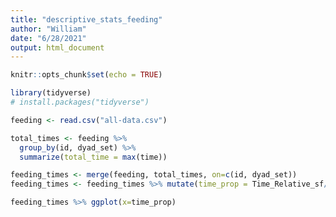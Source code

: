 ```yaml
---
title: "descriptive_stats_feeding"
author: "William"
date: "6/28/2021"
output: html_document
---
```


```r
knitr::opts_chunk$set(echo = TRUE)
```

```r
library(tidyverse)
# install.packages("tidyverse")
```


```r
feeding <- read.csv("all-data.csv")
```

```r
total_times <- feeding %>%
  group_by(id, dyad_set) %>% 
  summarize(total_time = max(time))

feeding_times <- merge(feeding, total_times, on=c(id, dyad_set))
feeding_times <- feeding_times %>% mutate(time_prop = Time_Relative_sf/total_time)

feeding_times %>% ggplot(x=time_prop)
```


